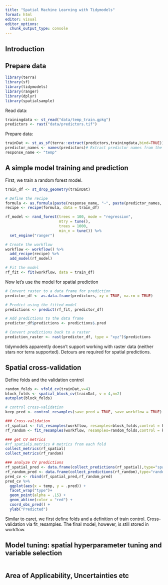 ```yaml
---
title: "Spatial Machine Learning with Tidymodels"
format: html
editor: visual
editor_options: 
  chunk_output_type: console
---
```


## Introduction



## Prepare data


```r
library(terra)
library(sf)
library(tidymodels)
library(ranger)
library(dplyr)
library(spatialsample)

```

Read data:
```r
trainingdata <- st_read("data/temp_train.gpkg")
predictors <- rast("data/predictors.tif")
```
Prepare data:
```r
trainDat <- st_as_sf(terra::extract(predictors,trainingdata,bind=TRUE))
predictor_names <- names(predictors)# Extract predictor names from the raster
response_name <- "temp"
```



## A simple model training and prediction


First, we train a random forest model.
```r
train_df <- st_drop_geometry(trainDat)

# Define the recipe
formula <- as.formula(paste(response_name, "~", paste(predictor_names, collapse = " + ")))
recipe <- recipe(formula, data = train_df)

rf_model <- rand_forest(trees = 100, mode = "regression",
                        mtry = tune(),
                        trees = 1000,
                        min_n = tune()) %>%
  set_engine("ranger")

# Create the workflow
workflow <- workflow() %>%
  add_recipe(recipe) %>%
  add_model(rf_model)

# Fit the model
rf_fit <- fit(workflow, data = train_df)
```


 Now let's use the model for spatial prediction
```r

# Convert raster to a data frame for prediction
predictor_df <- as.data.frame(predictors, xy = TRUE, na.rm = TRUE)

# Predict using the fitted model
predictions <- predict(rf_fit, predictor_df)

# Add predictions to the data frame
predictor_df$predictions <- predictions$.pred

# Convert predictions back to a raster
prediction_raster <- rast(predictor_df, type = "xyz")$predictions
```


::: {.callout-note}
tidymodels apparently doesn't support working with raster data (neither stars nor terra supported). Detours are required for spatial predictions.
:::


## Spatial cross-validation

Define folds and the validation control
```r
random_folds <- vfold_cv(trainDat,v=4)
block_folds <- spatial_block_cv(trainDat, v = 4,n=2)
autoplot(block_folds)

# control cross-validation
keep_pred <- control_resamples(save_pred = TRUE, save_workflow = TRUE)
```

```r
### Cross-validation
rf_spatial <- fit_resamples(workflow, resamples=block_folds,control = keep_pred)
rf_random <- fit_resamples(workflow, resamples=random_folds,control = keep_pred)

### get CV metrics
#rf_spatial$.metrics # metrics from each fold
collect_metrics(rf_spatial)
collect_metrics(rf_random)
```

```r
### analyze CV predictions
rf_spatial_pred <- data.frame(collect_predictions(rf_spatial),type="spatial")
rf_random_pred <- data.frame(collect_predictions(rf_random),type="random")
pred_cv <- rbind(rf_spatial_pred,rf_random_pred)
pred_cv %>% 
  ggplot(aes(x = temp, y = .pred)) + 
  facet_wrap("type")+
  geom_point(alpha = .15) +
  geom_abline(color = "red") + 
  coord_obs_pred() + 
  ylab("Predicted")
```


::: {.callout-note}
Similar to caret, we first define folds and a definition of train control.
Cross-validation via fit_resamples.
The final model, however, is still stored in workflow.
:::

## Model tuning: spatial hyperparameter tuning and variable selection
```r


```



## Area of Applicability, Uncertainties etc